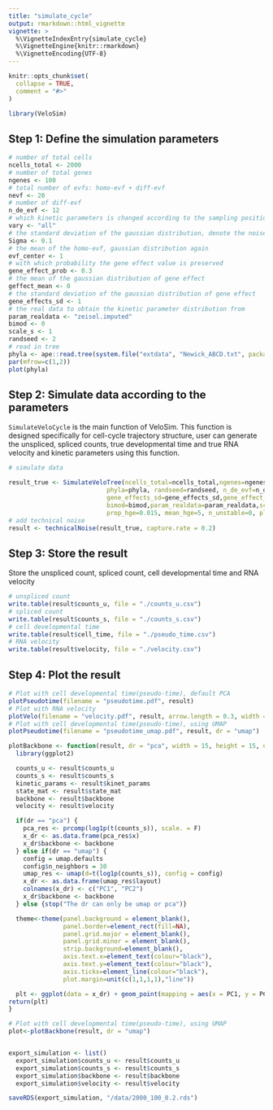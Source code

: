 ```yaml
---
title: "simulate_cycle"
output: rmarkdown::html_vignette
vignette: >
  %\VignetteIndexEntry{simulate_cycle}
  %\VignetteEngine{knitr::rmarkdown}
  %\VignetteEncoding{UTF-8}
---
```


```r
knitr::opts_chunk$set(
  collapse = TRUE,
  comment = "#>"
)
```

```r
library(VeloSim)
```
## Step 1: Define the simulation parameters
```r
# number of total cells
ncells_total <- 2000
# number of total genes
ngenes <- 100
# total number of evfs: homo-evf + diff-evf
nevf <- 20
# number of diff-evf
n_de_evf <- 12
# which kinetic parameters is changed according to the sampling position, n_de_evf is used in s
vary <- "all"
# the standard deviation of the gaussian distribution, denote the noise size
Sigma <- 0.1
# the mean of the homo-evf, gaussian distribution again
evf_center <- 1
# with which probability the gene effect value is preserved
gene_effect_prob <- 0.3
# the mean of the gaussian distribution of gene effect
geffect_mean <- 0
# the standard deviation of the gaussian distribution of gene effect
gene_effects_sd <- 1
# the real data to obtain the kinetic parameter distribution from
param_realdata <- "zeisel.imputed"
bimod <- 0
scale_s <- 1
randseed <- 2
# read in tree
phyla <- ape::read.tree(system.file("extdata", "Newick_ABCD.txt", package = "VeloSim"))
par(mfrow=c(1,2))
plot(phyla)
```

## Step 2: Simulate data according to the parameters
`SimulateVeloCycle` is the main function of VeloSim. This function is designed specifically for cell-cycle trajectory structure, user can generate the unspliced, spliced counts, true developmental time and true RNA velocity and kinetic parameters using this function.
```r
# simulate data

result_true <- SimulateVeloTree(ncells_total=ncells_total,ngenes=ngenes, evf_center=1,nevf=nevf,
                           phyla=phyla, randseed=randseed, n_de_evf=n_de_evf,vary=vary,Sigma=Sigma,geffect_mean=geffect_mean,
                           gene_effects_sd=gene_effects_sd,gene_effect_prob=gene_effect_prob,
                           bimod=bimod,param_realdata=param_realdata,scale_s=scale_s,
                           prop_hge=0.015, mean_hge=5, n_unstable=0, plot = FALSE)
# add technical noise
result <- technicalNoise(result_true, capture.rate = 0.2)
```

## Step 3: Store the result
Store the unspliced count, spliced count, cell developmental time and RNA velocity
```r
# unspliced count
write.table(result$counts_u, file = "./counts_u.csv")
# spliced count
write.table(result$counts_s, file = "./counts_s.csv")
# cell developmental time
write.table(result$cell_time, file = "./pseudo_time.csv")
# RNA velocity
write.table(result$velocity, file = "./velocity.csv")
```

## Step 4: Plot the result
```r
# Plot with cell developmental time(pseudo-time), default PCA
plotPseudotime(filename = "pseudotime.pdf", result)
# Plot with RNA velocity
plotVelo(filename = "velocity.pdf", result, arrow.length = 0.3, width = 7, height = 7)
# Plot with cell developmental time(pseudo-time), using UMAP
plotPseudotime(filename = "pseudotime_umap.pdf", result, dr = "umap")
```

```r
plotBackbone <- function(result, dr = "pca", width = 15, height = 15, units = "in", dpi = 1000){
  library(ggplot2)

  counts_u <- result$counts_u
  counts_s <- result$counts_s
  kinetic_params <- result$kinet_params
  state_mat <- result$state_mat
  backbone <- result$backbone
  velocity <- result$velocity

  if(dr == "pca") {
    pca_res <- prcomp(log1p(t(counts_s)), scale. = F)
    x_dr <- as.data.frame(pca_res$x)
    x_dr$backbone <- backbone
  } else if(dr == "umap") {
    config = umap.defaults
    config$n_neighbors = 30
    umap_res <- umap(d=t(log1p(counts_s)), config = config)
    x_dr <- as.data.frame(umap_res$layout)
    colnames(x_dr) <- c("PC1", "PC2")
    x_dr$backbone <- backbone
  } else {stop("The dr can only be umap or pca")}

  theme<-theme(panel.background = element_blank(),
               panel.border=element_rect(fill=NA),
               panel.grid.major = element_blank(),
               panel.grid.minor = element_blank(),
               strip.background=element_blank(),
               axis.text.x=element_text(colour="black"),
               axis.text.y=element_text(colour="black"),
               axis.ticks=element_line(colour="black"),
               plot.margin=unit(c(1,1,1,1),"line"))

  plt <- ggplot(data = x_dr) + geom_point(mapping = aes(x = PC1, y = PC2, color = backbone)) + theme
return(plt)
}
```

```r
# Plot with cell developmental time(pseudo-time), using UMAP
plot<-plotBackbone(result, dr = "umap")
```

```r

```

```r
export_simulation <- list()
  export_simulation$counts_u <- result$counts_u
  export_simulation$counts_s <- result$counts_s
  export_simulation$backbone <- result$backbone
  export_simulation$velocity <- result$velocity
```

```r
saveRDS(export_simulation, "/data/2000_100_0.2.rds")
```

